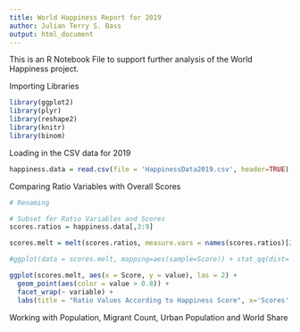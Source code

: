 ```yaml
---
title: World Happiness Report for 2019
author: Julian Terry S. Bass
output: html_document
---
```


This is an R Notebook File to support further analysis of the World Happiness project.

Importing Libraries

```r

library(ggplot2)
library(plyr)
library(reshape2)
library(knitr)
library(binom) 

```

Loading in the CSV data for 2019

```r
happiness.data = read.csv(file = 'HappinessData2019.csv', header=TRUE)
```

Comparing Ratio Variables with Overall Scores

```r

# Renaming

# Subset for Ratio Variables and Scores
scores.ratios = happiness.data[,3:9]

scores.melt = melt(scores.ratios, measure.vars = names(scores.ratios)[2:7])

#ggplot(data = scores.melt, mapping=aes(sample=Score)) + stat_qq(dist='qunif') + facet_wrap(~ variable) + stat_qq(data=scores.melt["Score"], mapping=aes(sample=Score), dist='qunif', geom='line') + labs(title = "Test qplot", x='Scores', y='Scores by Ratio Variable')

ggplot(scores.melt, aes(x = Score, y = value), las = 2) + 
  geom_point(aes(color = value > 0.8)) +
  facet_wrap(~ variable) + 
  labs(title = "Ratio Values According to Happiness Score", x='Scores', y='Value by Ratio Variable')


```

Working with Population, Migrant Count, Urban Population and World Share

```r



```

